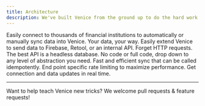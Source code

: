 ```yaml
---
title: Architecture
description: We've built Venice from the ground up to do the hard work for you.
---
```


<CardGroup>
  <Card title="Financial data, fast" icon="money-bill-transfer">
    Easily connect to thousands of financial institutions to automatically or manually sync data into Venice.
  </Card>
  <Card title="Pipelines" icon="bars-staggered">
    Your data, your way. Easily extend Venice to send data to Firebase, Retool, or an internal API.
  </Card>
  <Card title="Database sync" icon="database">
    Forget HTTP requests. The best API is a headless database.
  </Card>
  <Card title="Flexible architecture" icon="sitemap">
    No code or full code, drop down to any level of abstraction you need.
  </Card>
  <Card title="Incremental sync" icon="rotate">
    Fast and efficient sync that can be called idempotently.
  </Card>
  <Card title="Rate limiting" icon="server">
    End point specific rate limiting to maximize performance.
  </Card>
  <Card title="Webhook handling" icon="circle-nodes">
    Get connection and data updates in real time.
  </Card>
</CardGroup>

---

<Card title="Contribute on GitHub" icon="github" href="https://github.com/usevenice/venice">
Want to help teach Venice new tricks? We welcome pull requests & feature requests!
</Card>